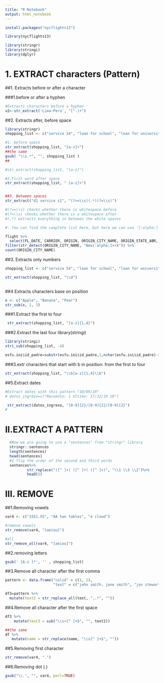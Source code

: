 ```yaml
---
title: "R Notebook"
output: html_notebook
---
```

```r
install.packages("nycflights13")

```

```r
library(nycflights13)

library(stringr)
library(stringi)
library(dplyr)
```


1. EXTRACT characters (Pattern)
==============================
##1. Extracts before or after a character 

###1.before or after a hyphen
```r
#Extracts characters before a hyphen
v2<-str_extract('Lima-Peru', "[^-]+")

```



##2. Extracts after, before space
```r
library(stringr)
shopping_list <- c("service S4", "loan for school", "loan for university", "Service S2")
```


```r
#1. before space
str_extract(shopping_list, "[a-z]+")
##the same
gsub( "\\s.*", "", shopping_list )
##

#str_extract(shopping_list, "[a-z]")

#2.First word after space
str_extract(shopping_list, " [a-z]+")


##3. Between spaces
str_extract("d1 service s1", "(?<=\\s)(.*)(?=\\s)")

#(?<=\\s) checks whether there is whitespace before
#(?=\\s) checks whether there is a whitespace after
#(.*) extracts everything in between the white spaces
```




```r
#. You can find the complete list here, but here we can use '[:alpha:]' to represent all alphabet characters including both upper and lower cases.

flight %>%
  select(FL_DATE, CARRIER, ORIGIN, ORIGIN_CITY_NAME, ORIGIN_STATE_ABR, DEP_DELAY, DEP_TIME, ARR_DELAY, ARR_TIME) %>%
filter(str_detect(ORIGIN_CITY_NAME, "New[:alpha:]+rk")) %>%
count(ORIGIN_CITY_NAME)
```


##3. Extracts only numbers
```r
shopping_list <- c("service S4", "loan for school", "loan for university", "Service S2")
```

```r
str_extract(shopping_list, "\\d")
  
```

##4 Extracts characters base on position

```r
x <- c("Apple", "Banana", "Pear")
str_sub(x, 1, 3)
```


###1.Extract the first to four
```r
 str_extract(shopping_list, "[a-z]{1,4}")
```

###2.Extract the last four library(stringi)
```r

library(stringi)
stri_sub(shopping_list, -4)

```

```r
esfu.ini$id_padre=substr(esfu.ini$id_padre,1,nchar(esfu.ini$id_padre)-3)
```


###3.extr characters that start with b in position:  from the first to four
```r

str_extract(shopping_list, "\\b[a-z]{1,4}\\b")
```

##5.Extract dates 
```r

#Extract dates with this pattern "18/09/20" 
# datos_ingreso=c("Recuento: 1 Ultimo: 17/12/19 10")

 str_extract(datos_ingreso, "[0-9]{2}/[0-9]{2}/[0-9]{2}")
# 


```

II.EXTRACT A PATTERN
=======================

```r
  #Now we are going to use a "sentences" from "stringr" library
  stringr::sentences
  length(sentences)
  head(sentences)
  #I flip the order of the second and third words
  sentences%>%
          str_replace("([^ ]+) ([^ ]+) ([^ ]+)", "\\1 \\3 \\2")%>%
          head(5)
```



III. REMOVE
============================
##1.Removing vowels
```r

var4 <- c("1551.55", "AA two tables", "a cloud")

#remove vowels  
str_remove(var4, "[aeiou]")

#all
str_remove_all(var4, "[aeiou]")

```
##2.removing letters
```r
gsub(' [A-z ]*', '' , shopping_list)
```


##3.Remove all character after the first comma

```r
pattern <- data.frame("colid" = c(1, 2), 
                      "text" = c("john smith, jane smith", "jon stewart, steven colbert"))

df3=pattern %>% 
  mutate(text2 = str_replace_all(text, ",.*", ""))
```

##4.Remove all character after the first space
```r

df3 %>% 
    mutate(text3 = sub("\\s+[^ ]+$", "", text2))

##the same
df %>% 
   mutate(name = str_replace(name, "\\s[^ ]+$", ""))

```


##5.Removing first character 
```r
str_remove(var4, ".")
```

##6.Removing dot (.)
```r
gsub("\\.", "", var4, perl=TRUE)
```


